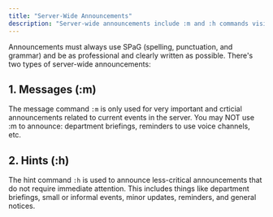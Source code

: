 ```yaml
---
title: "Server-Wide Announcements"
description: "Server-wide announcements include :m and :h commands visible to all the players currently active in-game."
---
```


Announcements must always use SPaG (spelling, punctuation, and grammar) and be as professional and clearly written as possible. There's two types of server-wide announcements:

## 1. Messages (:m)

The message command `:m` is only used for very important and crticial announcements related to current events in the server. You may NOT use :m to announce: department briefings, reminders to use voice channels, etc.

## 2. Hints (:h)

The hint command `:h` is used to announce less-critical announcements that do not require immediate attention. This includes things like department briefings, small or informal events, minor updates, reminders, and general notices.